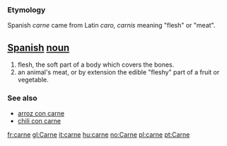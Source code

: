 === Etymology ===
Spanish ''carne'' came from Latin ''caro, carnis'' meaning "flesh" or "meat".

== [[Spanish]] [[noun]] ==
#flesh, the soft part of a body which covers the bones.
#an animal's meat, or by extension the edible "fleshy" part of a fruit or vegetable.

=== See also ===
*[[arroz con carne]]
*[[chili con carne]]

[[fr:carne]]
[[gl:Carne]]
[[it:carne]]
[[hu:carne]]
[[no:Carne]]
[[pl:carne]]
[[pt:Carne]]
